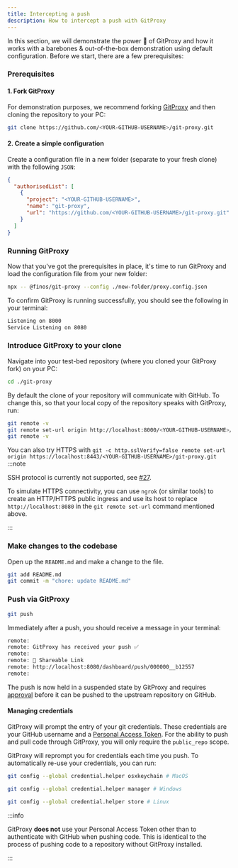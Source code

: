 ```yaml
---
title: Intercepting a push
description: How to intercept a push with GitProxy
---
```


In this section, we will demonstrate the power 💪 of GitProxy and how it works with a barebones & out-of-the-box demonstration using default configuration. Before we start, there are a few prerequisites:

### Prerequisites

#### 1. Fork GitProxy

For demonstration purposes, we recommend forking [GitProxy](https://github.com/finos/git-proxy/fork) and then cloning the repository to your PC:

```bash
git clone https://github.com/<YOUR-GITHUB-USERNAME>/git-proxy.git
```

#### 2. Create a simple configuration

Create a configuration file in a new folder (separate to your fresh clone) with the following `JSON`:

```json title="new-folder/proxy.config.json"
{
  "authorisedList": [
    {
      "project": "<YOUR-GITHUB-USERNAME>",
      "name": "git-proxy",
      "url": "https://github.com/<YOUR-GITHUB-USERNAME>/git-proxy.git"
    }
  ]
}
```

### Running GitProxy

Now that you've got the prerequisites in place, it's time to run GitProxy and load the configuration file from your new folder:

```bash
npx -- @finos/git-proxy --config ./new-folder/proxy.config.json
```

To confirm GitProxy is running successfully, you should see the following in your terminal:

```bash
Listening on 8000
Service Listening on 8080
```

### Introduce GitProxy to your clone

Navigate into your test-bed repository (where you cloned your GitProxy fork) on your PC:

```bash
cd ./git-proxy
```

By default the clone of your repository will communicate with GitHub. To change this, so that your local copy of the repository speaks with GitProxy, run:

```bash
git remote -v
git remote set-url origin http://localhost:8000/<YOUR-GITHUB-USERNAME>/git-proxy.git
git remote -v
```

You can also try HTTPS with `git -c http.sslVerify=false remote set-url origin https://localhost:8443/<YOUR-GITHUB-USERNAME>/git-proxy.git`
:::note

SSH protocol is currently not supported, see [#27](https://github.com/finos/git-proxy/issues/27).

To simulate HTTPS connectivity, you can use `ngrok` (or similar tools) to create an HTTP/HTTPS public ingress and use its host to replace `http://localhost:8080` in the `git remote set-url` command mentioned above.

:::

### Make changes to the codebase

Open up the `README.md` and make a change to the file.

```bash
git add README.md
git commit -m "chore: update README.md"
```

### Push via GitProxy

```bash
git push
```

Immediately after a push, you should receive a message in your terminal:

```bash
remote:
remote: GitProxy has received your push ✅
remote:
remote: 🔗 Shareable Link
remote: http://localhost:8080/dashboard/push/000000__b12557
remote:
```

The push is now held in a suspended state by GitProxy and requires [approval](/docs/quickstart/approve) before it can be pushed to the upstream repository on GitHub.

#### Managing credentials

GitProxy will prompt the entry of your git credentials. These credentials are your GitHub username and a [Personal Access Token](https://github.com/settings/tokens). For the ability to push and pull code through GitProxy, you will only require the `public_repo` scope.

GitProxy will reprompt you for credentials each time you push. To automatically re-use your credentials, you can run:

```bash
git config --global credential.helper osxkeychain # MacOS

git config --global credential.helper manager # Windows

git config --global credential.helper store # Linux
```

:::info

GitProxy **does not** use your Personal Access Token other than to authenticate with GitHub when pushing code. This is identical to the process of pushing code to a repository without GitProxy installed.

:::
